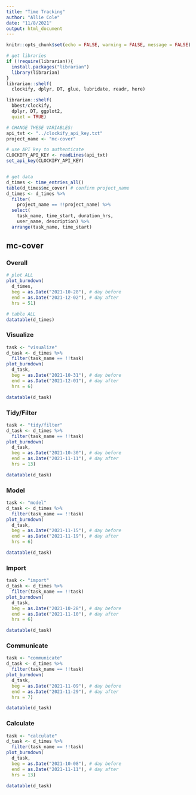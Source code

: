 ```yaml
---
title: "Time Tracking"
author: "Allie Cole"
date: "11/8/2021"
output: html_document
---
```


```r
knitr::opts_chunk$set(echo = FALSE, warning = FALSE, message = FALSE)

```

```r
# get libraries
if (!require(librarian)){
  install.packages("librarian")
  library(librarian)
}
librarian::shelf(
  clockify, dplyr, DT, glue, lubridate, readr, here)

librarian::shelf(
  bbest/clockify,
  dplyr, DT, ggplot2,
  quiet = TRUE)

# CHANGE THESE VARIABLES!
api_txt <- "../clockify_api_key.txt"
project_name <- "mc-cover"

# use API key to authenticate
CLOCKIFY_API_KEY <- readLines(api_txt)
set_api_key(CLOCKIFY_API_KEY)


# get data
d_times <- time_entries_all()
table(d_times$mc_cover) # confirm project_name
d_times <- d_times %>%
  filter(
    project_name == !!project_name) %>%
  select(
    task_name, time_start, duration_hrs, 
    user_name, description) %>% 
  arrange(task_name, time_start)

```
## mc-cover {.tabset}

### Overall

```r
# plot ALL
plot_burndown(
  d_times,
  beg = as.Date("2021-10-28"), # day before
  end = as.Date("2021-12-02"), # day after
  hrs = 51)

# table ALL
datatable(d_times)

```
### Visualize
```r
task <- "visualize"
d_task <- d_times %>% 
  filter(task_name == !!task)
plot_burndown(
  d_task,
  beg = as.Date("2021-10-31"), # day before
  end = as.Date("2021-12-01"), # day after
  hrs = 6)

datatable(d_task)
```


### Tidy/Filter

```r
task <- "tidy/filter"
d_task <- d_times %>% 
  filter(task_name == !!task)
plot_burndown(
  d_task,
  beg = as.Date("2021-10-30"), # day before
  end = as.Date("2021-11-11"), # day after
  hrs = 13)

datatable(d_task)
```

### Model
```r
task <- "model"
d_task <- d_times %>% 
  filter(task_name == !!task)
plot_burndown(
  d_task,
  beg = as.Date("2021-11-15"), # day before
  end = as.Date("2021-11-19"), # day after
  hrs = 6)

datatable(d_task)
```


### Import 
```r
task <- "import"
d_task <- d_times %>% 
  filter(task_name == !!task)
plot_burndown(
  d_task,
  beg = as.Date("2021-10-28"), # day before
  end = as.Date("2021-11-10"), # day after
  hrs = 6)

datatable(d_task)
```


### Communicate 

```r
task <- "communicate"
d_task <- d_times %>% 
  filter(task_name == !!task)
plot_burndown(
  d_task,
  beg = as.Date("2021-11-09"), # day before
  end = as.Date("2021-11-29"), # day after
  hrs = 7)

datatable(d_task)
```


### Calculate 

```r
task <- "calculate"
d_task <- d_times %>% 
  filter(task_name == !!task)
plot_burndown(
  d_task,
  beg = as.Date("2021-10-08"), # day before
  end = as.Date("2021-11-11"), # day after
  hrs = 13)

datatable(d_task)
```








